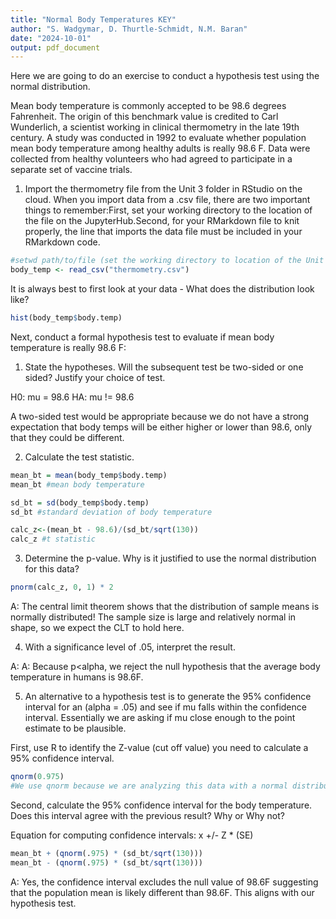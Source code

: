 ```yaml
---
title: "Normal Body Temperatures KEY"
author: "S. Wadgymar, D. Thurtle-Schmidt, N.M. Baran"
date: "2024-10-01"
output: pdf_document
---
```


Here we are going to do an exercise to conduct a hypothesis test using the normal distribution.

Mean body temperature is commonly accepted to be 98.6 degrees Fahrenheit. The origin of this benchmark value is credited to Carl Wunderlich, a scientist working in clinical thermometry in the late 19th century. A study was conducted in 1992 to evaluate whether population mean body temperature among healthy adults is really 98.6 F. Data were collected from healthy volunteers who had agreed to participate in a separate set of vaccine trials. 

1) Import the thermometry file from the Unit 3 folder in RStudio on the cloud. When you import data from a .csv file, there are two important things to remember:First, set your working directory to the location of the file on the JupyterHub.Second, for your RMarkdown file to knit properly, the line that imports the data file must be included in your RMarkdown code.

```r
#setwd path/to/file (set the working directory to location of the Unit 3 folder)
body_temp <- read_csv("thermometry.csv")
```

It is always best to first look at your data - What does the distribution look like? 

```r
hist(body_temp$body.temp)
```


Next, conduct a formal hypothesis test to evaluate if mean body temperature is really 98.6 F:

1. State the hypotheses. Will the subsequent test be two-sided or one sided? Justify your choice of test. 

H0: mu = 98.6
HA: mu != 98.6

A two-sided test would be appropriate because we do not have a strong expectation that body temps will be either higher or lower than 98.6, only that they could be different. 

2. Calculate the test statistic. 
```r
mean_bt = mean(body_temp$body.temp)
mean_bt #mean body temperature

sd_bt = sd(body_temp$body.temp)
sd_bt #standard deviation of body temperature

calc_z<-(mean_bt - 98.6)/(sd_bt/sqrt(130))
calc_z #t statistic
```


3. Determine the p-value. Why is it justified to use the normal distribution for this data? 


```r
pnorm(calc_z, 0, 1) * 2
```
A: The central limit theorem shows that the distribution of sample means is normally distributed! The sample size is large and relatively normal in shape, so we expect the CLT to hold here.

4. With a significance level of .05, interpret the result. 

A: A: Because p<alpha, we reject the null hypothesis that the average body temperature in humans is 98.6F.

5. An alternative to a hypothesis test is to generate the 95% confidence interval for an (alpha = .05) and see if mu falls within the confidence interval. Essentially we are asking if mu close enough to the point estimate to be plausible. 

First, use R to identify the Z-value (cut off value) you need to calculate a 95% confidence interval.
```r
qnorm(0.975)
#We use qnorm because we are analyzing this data with a normal distribution.
```

Second, calculate the 95% confidence interval for the body temperature. Does this interval agree with the previous result? Why or Why not?

Equation for computing confidence intervals: x +/- Z * (SE)
```r
mean_bt + (qnorm(.975) * (sd_bt/sqrt(130)))
mean_bt - (qnorm(.975) * (sd_bt/sqrt(130)))
```

A: Yes, the confidence interval excludes the null value of 98.6F suggesting that the population mean is likely different than 98.6F.  This aligns with our hypothesis test.

